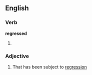 ==English==

===Verb===
'''regressed'''

# {{past of|[[regress]]}}

===Adjective===
{{en-adj}}

# That has been subject to [[regression]]
